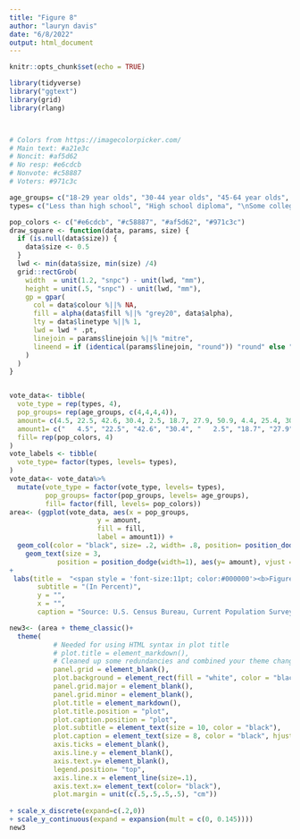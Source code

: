 ```yaml
---
title: "Figure 8"
author: "lauryn davis"
date: "6/8/2022"
output: html_document
---
```


```r
knitr::opts_chunk$set(echo = TRUE)
```

```r
library(tidyverse)
library("ggtext")
library(grid)
library(rlang)



# Colors from https://imagecolorpicker.com/
# Main text: #a21e3c
# Noncit: #af5d62
# No resp: #e6cdcb
# Nonvote: #c58887
# Voters: #971c3c
```

```r
age_groups= c("18-29 year olds", "30-44 year olds", "45-64 year olds", "65 years and older")
types= c("Less than high school", "High school diploma", "\nSome college or\nassociate's degree", "\nBachelor's degree\nor more")

pop_colors <- c("#e6cdcb", "#c58887", "#af5d62", "#971c3c")
draw_square <- function(data, params, size) {
  if (is.null(data$size)) {
    data$size <- 0.5
  }
  lwd <- min(data$size, min(size) /4)
  grid::rectGrob(
    width  = unit(1.2, "snpc") - unit(lwd, "mm"),
    height = unit(.5, "snpc") - unit(lwd, "mm"),
    gp = gpar(
      col = data$colour %||% NA,
      fill = alpha(data$fill %||% "grey20", data$alpha),
      lty = data$linetype %||% 1,
      lwd = lwd * .pt,
      linejoin = params$linejoin %||% "mitre",
      lineend = if (identical(params$linejoin, "round")) "round" else "square"
    )
  )
}


vote_data<- tibble(
  vote_type = rep(types, 4),
  pop_groups= rep(age_groups, c(4,4,4,4)),
  amount= c(4.5, 22.5, 42.6, 30.4, 2.5, 18.7, 27.9, 50.9, 4.4, 25.4, 30.3, 39.9, 8.9,30.0,26.4, 34.6),
  amount1= c("   4.5", "22.5", "42.6", "30.4", "   2.5", "18.7", "27.9", "50.9  ", "   4.4", "25.4", "30.3", "39.9 ", "   8.9","30.0","26.4", "34.6 "),
  fill= rep(pop_colors, 4)
)
vote_labels <- tibble(
  vote_type= factor(types, levels= types),
)
vote_data<- vote_data%>%
  mutate(vote_type = factor(vote_type, levels= types),
         pop_groups= factor(pop_groups, levels= age_groups),
         fill= factor(fill, levels= pop_colors))
area<- (ggplot(vote_data, aes(x = pop_groups, 
                      y = amount, 
                      fill = fill, 
                      label = amount1)) +
  geom_col(color = "black", size= .2, width= .8, position= position_dodge(width= .9), key_glyph= draw_square)+
    geom_text(size = 3, 
            position = position_dodge(width=1), aes(y= amount), vjust =-.8, color= "black") 
+
 labs(title =  "<span style = 'font-size:11pt; color:#000000'><b>Figure 8.</span><br><span style = 'font-size:12pt; color:#a21e3c'><b>Composition of American Voters by Age and Educational Detainment: 2016</span>",
       subtitle = "(In Percent)",
       y = "",
       x = "",
       caption = "Source: U.S. Census Bureau, Current Population Survey, November 1980-2016.") + scale_fill_manual(labels= types, values= pop_colors, name = ""))

new3<- (area + theme_classic()+
  theme(
           # Needed for using HTML syntax in plot title
           # plot.title = element_markdown(), 
           # Cleaned up some redundancies and combined your theme changes into one layer
           panel.grid = element_blank(),
           plot.background = element_rect(fill = "white", color = "black"),
           panel.grid.major = element_blank(),
           panel.grid.minor = element_blank(),
           plot.title = element_markdown(),
           plot.title.position = "plot",
           plot.caption.position = "plot",
           plot.subtitle = element_text(size = 10, color = "black"), 
           plot.caption = element_text(size = 8, color = "black", hjust = 0),
           axis.ticks = element_blank(),
           axis.line.y = element_blank(),
           axis.text.y= element_blank(),
           legend.position= "top",
           axis.line.x = element_line(size=.1),
           axis.text.x= element_text(color= "black"),
           plot.margin = unit(c(.5,.5,.5,.5), "cm"))
           
+ scale_x_discrete(expand=c(.2,0))
+ scale_y_continuous(expand = expansion(mult = c(0, 0.145))))
new3

```